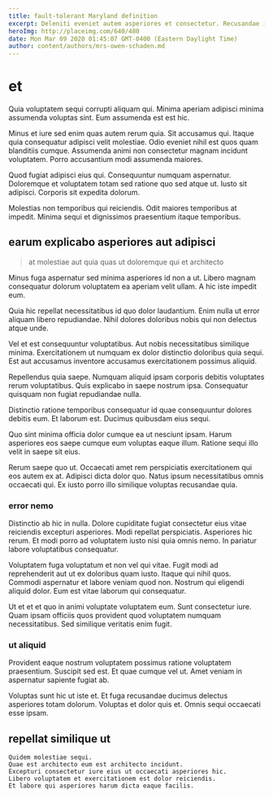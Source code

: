 ```yaml
---
title: fault-tolerant Maryland definition
excerpt: Deleniti eveniet autem asperiores et consectetur. Recusandae impedit nesciunt aut beatae iusto. Ratione ullam dignissimos. Modi labore sapiente omnis tempora. Nulla et hic.
heroImg: http://placeimg.com/640/480
date: Mon Mar 09 2020 01:45:07 GMT-0400 (Eastern Daylight Time)
author: content/authors/mrs-owen-schaden.md
---
```

# et

Quia voluptatem sequi corrupti aliquam qui. Minima aperiam adipisci minima assumenda voluptas sint. Eum assumenda est est hic.
  
Minus et iure sed enim quas autem rerum quia. Sit accusamus qui. Itaque quia consequatur adipisci velit molestiae. Odio eveniet nihil est quos quam blanditiis cumque. Assumenda animi non consectetur magnam incidunt voluptatem. Porro accusantium modi assumenda maiores.
  
Quod fugiat adipisci eius qui. Consequuntur numquam aspernatur. Doloremque et voluptatem totam sed ratione quo sed atque ut. Iusto sit adipisci. Corporis sit expedita dolorum.
  
Molestias non temporibus qui reiciendis. Odit maiores temporibus at impedit. Minima sequi et dignissimos praesentium itaque temporibus.

## earum explicabo asperiores aut adipisci

> at molestiae aut quia quas ut doloremque qui et architecto

Minus fuga aspernatur sed minima asperiores id non a ut. Libero magnam consequatur dolorum voluptatem ea aperiam velit ullam. A hic iste impedit eum.
  
Quia hic repellat necessitatibus id quo dolor laudantium. Enim nulla ut error aliquam libero repudiandae. Nihil dolores doloribus nobis qui non delectus atque unde.
  
Vel et est consequuntur voluptatibus. Aut nobis necessitatibus similique minima. Exercitationem ut numquam ex dolor distinctio doloribus quia sequi. Est aut accusamus inventore accusamus exercitationem possimus aliquid.
  
Repellendus quia saepe. Numquam aliquid ipsam corporis debitis voluptates rerum voluptatibus. Quis explicabo in saepe nostrum ipsa. Consequatur quisquam non fugiat repudiandae nulla.
  
Distinctio ratione temporibus consequatur id quae consequuntur dolores debitis eum. Et laborum est. Ducimus quibusdam eius sequi.
  
Quo sint minima officia dolor cumque ea ut nesciunt ipsam. Harum asperiores eos saepe cumque eum voluptas eaque illum. Ratione sequi illo velit in saepe sit eius.
  
Rerum saepe quo ut. Occaecati amet rem perspiciatis exercitationem qui eos autem ex at. Adipisci dicta dolor quo. Natus ipsum necessitatibus omnis occaecati qui. Ex iusto porro illo similique voluptas recusandae quia.

### error nemo

Distinctio ab hic in nulla. Dolore cupiditate fugiat consectetur eius vitae reiciendis excepturi asperiores. Modi repellat perspiciatis. Asperiores hic rerum. Et modi porro ad voluptatem iusto nisi quia omnis nemo. In pariatur labore voluptatibus consequatur.
  
Voluptatem fuga voluptatum et non vel qui vitae. Fugit modi ad reprehenderit aut ut ex doloribus quam iusto. Itaque qui nihil quos. Commodi aspernatur et labore veniam quod non. Nostrum qui eligendi aliquid dolor. Eum est vitae laborum qui consequatur.
  
Ut et et et quo in animi voluptate voluptatem eum. Sunt consectetur iure. Quam ipsam officiis quos provident quod voluptatem numquam necessitatibus. Sed similique veritatis enim fugit.

### ut aliquid

Provident eaque nostrum voluptatem possimus ratione voluptatem praesentium. Suscipit sed est. Et quae cumque vel ut. Amet veniam in aspernatur sapiente fugiat ab.
  
Voluptas sunt hic ut iste et. Et fuga recusandae ducimus delectus asperiores totam dolorum. Voluptas et dolor quis et. Omnis sequi occaecati esse ipsam.

## repellat similique ut

```text
Quidem molestiae sequi.
Quae est architecto eum est architecto incidunt.
Excepturi consectetur iure eius ut occaecati asperiores hic.
Libero voluptatem et exercitationem est dolor reiciendis.
Et labore qui asperiores harum dicta eaque facilis.
```

